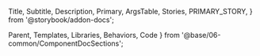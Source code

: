   Title,
  Subtitle,
  Description,
  Primary,
  ArgsTable,
  Stories,
  PRIMARY_STORY,
} from '@storybook/addon-docs';

  Parent,
  Templates,
  Libraries,
  Behaviors,
  Code
} from '@base/06-common/ComponentDocSections';


<Title/>
<Subtitle/>

## Carousel Slick

This paragraph built on the JS Slick Carousel.

### Libraries
<Libraries/>

#### - Drupal Libraries:
- `[theme_name]/paragraph.carousel`

### Settings
<ArgsTable story={PRIMARY_STORY}/>

### Code to use
<Code text={data.docs.source.code}/>

### View
<Primary/>

### Additional info
<Description/>
<Stories/>

### References
- https://kenwheeler.github.io/slick/
